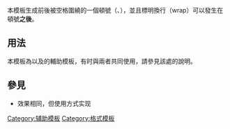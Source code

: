 <includeonly><!-- 在這裡加入模板的保護標識 --></includeonly><noinclude>{{template doc page viewed directly}}</noinclude>
<!-- 在本行下編輯模板說明 -->
本模板生成前後被空格圍繞的一個頓號（、），並且標明換行（wrap）可以發生在頓號'''之後'''。

== 用法 ==
本模板為{{Tl|Nowrap begin}}以及{{t1|Nowrap end}}的輔助模板，有时與兩者共同使用，請參見該處的說明。

== 參見 ==
* {{tl|spml}} 效果相同，但使用{{tlx|spml|<项目1>|<项目2>|…}}方式实现
{{Wraps}}

<includeonly>
<!-- 本行下加入模板的分類 -->
[[Category:辅助模板]]
[[Category:格式模板]]
</includeonly>